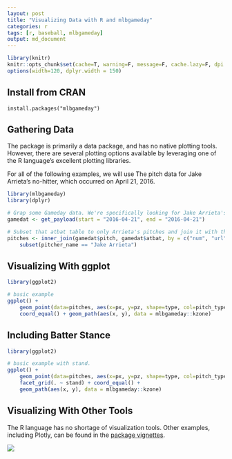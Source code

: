 ```yaml
---
layout: post
title: "Visualizing Data with R and mlbgameday"
categories: r
tags: [r, baseball, mlbgameday]
output: md_document
---
```


```r
library(knitr)
knitr::opts_chunk$set(cache=T, warning=F, message=F, cache.lazy=F, dpi = 180)
options(width=120, dplyr.width = 150)
```

## Install from CRAN

`install.packages("mlbgameday")`

## Gathering Data

The package is primarily a data package, and has no native plotting tools. However, there are several plotting options available by leveraging one of the R language's excellent plotting libraries.

For all of the following examples, we will use The pitch data for Jake Arrieta's no-hitter, which occurred on April 21, 2016.


```r
library(mlbgameday)
library(dplyr)

# Grap some Gameday data. We're specifically looking for Jake Arrieta's no-hitter.
gamedat <- get_payload(start = "2016-04-21", end = "2016-04-21")

# Subset that atbat table to only Arrieta's pitches and join it with the pitch table.
pitches <- inner_join(gamedat$pitch, gamedat$atbat, by = c("num", "url")) %>%
    subset(pitcher_name == "Jake Arrieta")
```

## Visualizing With ggplot

```r
library(ggplot2)

# basic example
ggplot() +
    geom_point(data=pitches, aes(x=px, y=pz, shape=type, col=pitch_type)) +
    coord_equal() + geom_path(aes(x, y), data = mlbgameday::kzone)
```

## Including Batter Stance

```r
library(ggplot2)

# basic example with stand.
ggplot() +
    geom_point(data=pitches, aes(x=px, y=pz, shape=type, col=pitch_type)) +
    facet_grid(. ~ stand) + coord_equal() +
    geom_path(aes(x, y), data = mlbgameday::kzone)
```

## Visualizing With Other Tools

The R language has no shortage of visualization tools. Other examples, including Plotly, can be found in the [package vignettes](https://github.com/keberwein/mlbgameday/blob/master/vignettes/pitch_plotting.Rmd).

![](https://raw.githubusercontent.com/keberwein/mlbgameday/master/man/figures/mlbgameday_hex.png)

